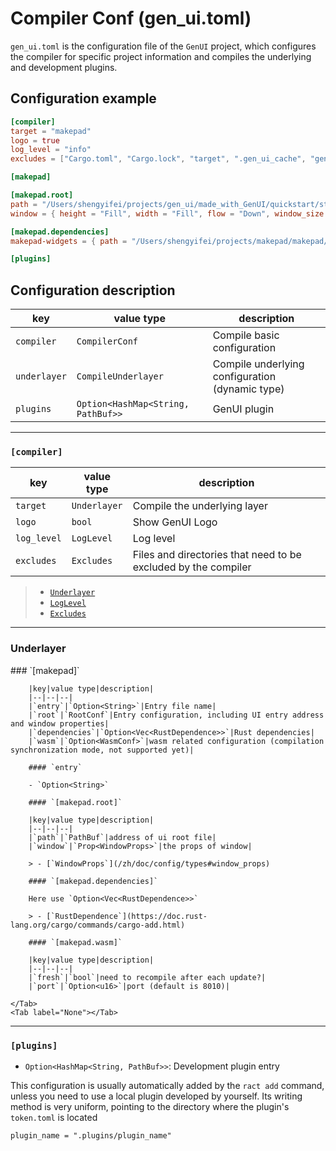 
# Compiler Conf (gen_ui.toml)

`gen_ui.toml` is the configuration file of the `GenUI` project, which configures the compiler for specific project information and compiles the underlying and development plugins.

## Configuration example

```toml title="gen_ui.toml"
[compiler]
target = "makepad"
logo = true
log_level = "info"
excludes = ["Cargo.toml", "Cargo.lock", "target", ".gen_ui_cache", "gen_ui.toml", ".plugins"]

[makepad]

[makepad.root]
path = "/Users/shengyifei/projects/gen_ui/made_with_GenUI/quickstart/start/views/root.gen"
window = { height = "Fill", width = "Fill", flow = "Down", window_size = { inner_size = { x = 1080.0, y = 720.0 } } }

[makepad.dependencies]
makepad-widgets = { path = "/Users/shengyifei/projects/makepad/makepad/widgets" }

[plugins]

```

## Configuration description

| key          | value type                         | description                                     |
| ------------ | ---------------------------------- | ----------------------------------------------- |
| `compiler`   | `CompilerConf`                     | Compile basic configuration                     |
| `underlayer` | `CompileUnderlayer`                | Compile underlying configuration (dynamic type) |
| `plugins`    | `Option<HashMap<String, PathBuf>>` | GenUI plugin                                    |

---

### `[compiler]`

| key         | value type   | description                                                    |
| ----------- | ------------ | -------------------------------------------------------------- |
| `target`    | `Underlayer` | Compile the underlying layer                                   |
| `logo`      | `bool`       | Show GenUI Logo                                                |
| `log_level` | `LogLevel`   | Log level                                                      |
| `excludes`  | `Excludes`   | Files and directories that need to be excluded by the compiler |

> - [`Underlayer`](/zh/doc/config/types#underlayer)
> - [`LogLevel`](/zh/doc/config/types#log_level)
> - [`Excludes`](/zh/doc/config/types#excludes)

---

### Underlayer

<Tabs>
    <Tab label="makepad">
        ### `[makepad]`

        |key|value type|description|
        |--|--|--|
        |`entry`|`Option<String>`|Entry file name|
        |`root`|`RootConf`|Entry configuration, including UI entry address and window properties|
        |`dependencies`|`Option<Vec<RustDependence>>`|Rust dependencies|
        |`wasm`|`Option<WasmConf>`|wasm related configuration (compilation synchronization mode, not supported yet)|

        #### `entry`

        - `Option<String>`

        #### `[makepad.root]`

        |key|value type|description|
        |--|--|--|
        |`path`|`PathBuf`|address of ui root file|
        |`window`|`Prop<WindowProps>`|the props of window|

        > - [`WindowProps`](/zh/doc/config/types#window_props)

        #### `[makepad.dependencies]`

        Here use `Option<Vec<RustDependence>>`

        > - [`RustDependence`](https://doc.rust-lang.org/cargo/commands/cargo-add.html)

        #### `[makepad.wasm]`

        |key|value type|description|
        |--|--|--|
        |`fresh`|`bool`|need to recompile after each update?|
        |`port`|`Option<u16>`|port (default is 8010)|

    </Tab>
    <Tab label="None"></Tab>

</Tabs>

---

### `[plugins]`

- `Option<HashMap<String, PathBuf>>`: Development plugin entry

This configuration is usually automatically added by the `ract add` command, unless you need to use a local plugin developed by yourself. Its writing method is very uniform, pointing to the directory where the plugin's `token.toml` is located

`plugin_name = ".plugins/plugin_name"`
